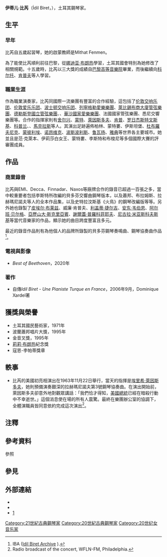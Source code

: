 {{Infobox musical artist
| name                = 伊蒂儿·比芮
| image               = İdil Biret (6946834070).jpg
| image_size          = 250px
| landscape           = <!-- yes, if wide image, otherwise leave blank -->
| alt                 = 比芮在{{link-tr|庫科切梅切|Küçükçekmece}}，2012年
| caption             = 比芮在{{link-tr|庫科切梅切|Küçükçekmece}}，2012年
| background          = non_vocal_instrumentalist
| birth_name          = 
| native_name         = 
| native_name_lang    = 
| alias               = 
| birth_date          = {{birth date and age|1941|11|21}}
| birth_place         = {{TUR}}[[安卡拉|安卡拉]]
| origin              = 
| death_date          = <!-- {{death date and age|YYYY|MM|DD|YYYY|MM|DD}} (death date 1st) -->
| death_place         = 
| genre               = 古典音樂
| occupation          = 鋼琴家
| instrument          = 鋼琴
| years_active        = <!-- YYYY–YYYY (or –present) -->
| label               = 
| associated_acts     = 
| website             = {{URL|http://www.idilbiret.eu/en}}
}}

'''伊蒂儿·比芮'''（İdil Biret，{{bd|1941年|11月21日}}），土耳其鋼琴家。

== 生平 ==
=== 早年 ===
比芮自五歲起習琴，她的啟蒙教師是Mithat Fenmen{{譯名請求}}{{efn|Fenmen曾師從[[娜迪亚·布朗热|娜迪亚·布朗热]]與[[阿尔弗雷德·科尔托|阿尔弗雷德·科尔托]]。}}。

為了能使比芮順利前往巴黎，從[[娜迪亚·布朗热|娜迪亚·布朗热]]學習，土耳其國會特別為她修改了相關規範。十五歲時，比芮以三大獎的成績自[[巴黎國立高等音樂舞蹈學院|巴黎高等音樂院]]畢業，而後繼續向[[阿尔弗雷德·科尔托|科尔托]]、[[威廉·肯普夫|肯普夫]]等人學習。

=== 職業生涯 ===
作為職業演奏家，比芮同國際一流樂團有豐富的合作經驗，這包括了[[伦敦交响乐团|伦敦交响乐团]]、[[伦敦爱乐乐团|伦敦爱乐乐团]]、[[波士顿交响乐团|波士顿交响乐团]]、[[聖彼得堡愛樂交響樂團|列寧格勒愛樂樂團]]、[[萊比錫布商大廈管弦樂團|萊比錫布商大廈管弦樂團]]、[[德累斯顿国家管弦乐团|德勒斯登國立管弦樂團]]、{{link-ja|東京愛樂樂團|東京フィルハーモニー交響楽団}}、[[華沙國家愛樂樂團|華沙國家愛樂樂團]]、法國國家管弦樂團、悉尼交響樂團等。合作的指揮家則有[[赫尔曼·舍尔兴|舍尔兴]]、[[皮埃尔·蒙特|蒙特]]、[[埃里希·萊因斯多夫|萊因斯多夫]]、[[鲁道夫·肯普|肯普]]、[[根纳季·尼古拉耶维奇·罗日杰斯特文斯基|罗日杰斯特文斯基]]、[[阿隆·科普兰|科普兰]]、{{tsl|es|Rafael Frühbeck de Burgos|拉斐爾·弗呂貝克·德·伯格斯|德·伯格斯}}、[[查爾斯·馬克拉斯|馬克拉斯]]等人。其演出足跡遍佈柏林、蒙特婁、伊斯坦堡、[[杜布羅夫尼克|杜布羅夫尼克]]、[[蒙彼利埃|蒙彼利埃]]、[[诺昂维克|诺昂维克]]、[[波斯波利斯|波斯波利斯]]、[[鲁瓦扬|鲁瓦扬]]、[[雅典|雅典]]等世界各主要城市。她並且是范·克萊本、伊莉莎白女王、蒙特婁、李斯特和布梭尼等多個國際大賽的評審團成員。

== 作品 ==
=== 商業錄音 ===
比芮與EMI、Decca、Finnadar、Naxos等廠牌合作的錄音已超過一百張之多，當中較重要者包括李斯特所改編的貝多芬交響曲鋼琴版本，以及蕭邦、布拉姆斯、拉赫瑪尼諾夫等人的全本作品集，以及史特拉汶斯基《火鳥》的鋼琴改編版等等。另外她也錄製了[[皮埃尔·布莱兹|皮埃尔·布莱兹]]、威廉·肯普夫、[[利盖蒂·捷尔吉|利盖蒂·捷尔吉]]、[[安东·韦伯恩|安东·韦伯恩]]、[[阿尔班·贝尔格|阿尔班·贝尔格]]、[[亞歷山大·尼古拉耶維奇·斯克里亞賓|亞歷山大·斯克里亞賓]]、[[謝爾蓋·謝爾蓋耶維奇·普羅科菲耶夫|謝爾蓋·普羅科菲耶夫]]、[[尼古拉·雅科夫列维奇·米亚斯科夫斯基|尼古拉·米亚斯科夫斯基]]等當代音樂家的作品，顯示她的曲目跨度豐富且多元。

最近的錄音作品則有為他個人的品牌所錄製的貝多芬鋼琴奏鳴曲、鋼琴協奏曲作品<ref>IBA ([http://www.idilbiretarchive.eu Idil Biret Archive] {{Wayback|url=http://www.idilbiretarchive.eu/ |date=20201218070219 }}).</ref>。

=== 電視與影像 ===
* ''Best of Beethoven''，2020年

=== 著作 ===
* 自傳''Idil Biret - Une Pianiste Turque en France''，2006年9月，Dominique Xardel{{譯名請求}}著

== 獲獎與榮譽 ==
* 土耳其國民藝術家，1971年
* 波蘭蕭邦唱片大獎，1995年
* 金音叉獎，1995年
* [[莉莉·布朗热|莉莉·布朗热]]紀念獎
* 寇恩-李帕蒂獎章
{{expand list}}

== 軼事 ==
* 比芮的美國初亮相演出在1963年11月22日舉行，當天的指揮是[[埃里希·萊因斯多夫|埃里希·萊因斯多夫]]，她則預備演奏艱深的拉赫瑪尼諾夫第3號鋼琴協奏曲。在演出開始前，萊因斯多夫卻意外地對觀眾講話：「我們恰才得知，[[约翰·肯尼迪|美國總統]]已經在暗殺行動中不幸逝世。」這個消息使在場的所有人震驚。最終在樂團辦公室的協調下，全體演職員皆同意依約完成這次演出<ref>Radio broadcast of the concert, WFLN-FM, Philadelphia.</ref>。

== 注釋 ==
{{notelist}}

== 參考資料 ==
;參照
{{reflist}}

== 參見 ==
{{Portal box|人物|古典音樂}}

== 外部連結 ==
{{Commons category|İdil Biret}}
* {{官方網站|http://www.idilbiret.eu/en}}
* {{Discogs artist|957676}}
* [http://www.idilbiretarchive.eu/] {{Wayback|url=http://www.idilbiretarchive.eu/ |date=20201218070219 }}

{{Authority control}}

{{DEFAULTSORT:Biret, Idil}}
[[Category:21世紀古典鋼琴家|Category:21世紀古典鋼琴家]]
[[Category:20世紀古典鋼琴家|Category:20世紀古典鋼琴家]]
[[Category:20世纪女音乐家|Category:20世纪女音乐家]]